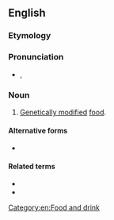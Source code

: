 {{also|Frankenfood}}
==English==

===Etymology===
{{prefix|en|franken|food}}

===Pronunciation===
* {{enPR|frăngk'(ə)n-fo͞od"}}, {{IPA|en|/ˈfɹæŋk(ə)nˌfuːd/}}

===Noun===
{{en-noun|~}}

# {{lb|en|colloquial|derogatory}} [[genetically modified|Genetically modified]] [[food]].

====Alternative forms====
* {{l|en|Frankenfood}}

====Related terms====
* {{l|en|Frankenstein}}
* {{l|en|frankenword}}

[[Category:en:Food and drink]]